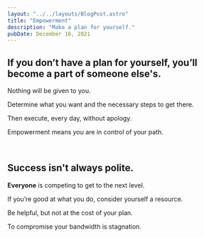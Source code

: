 ```yaml
---
layout: "../../layouts/BlogPost.astro"
title: "Empowerment"
description: "Make a plan for yourself."
pubDate: December 16, 2021
---
```


## If you don’t have a plan for yourself, you’ll become a part of someone else's.

Nothing will be given to you.

Determine what you want and the necessary steps to get there.

Then execute, every day, without apology. 

Empowerment means *you* are in control of your path.

<br />

## Success isn't always polite. 

**Everyone** is competing to get to the next level.

If you’re good at what you do, consider yourself a resource.

Be helpful, but not at the cost of your plan.

To compromise your bandwidth is stagnation. 